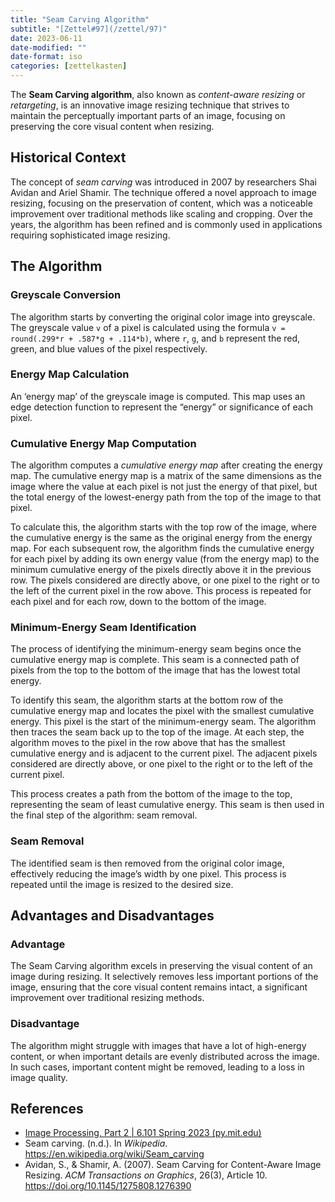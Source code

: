 ```yaml
---
title: "Seam Carving Algorithm"
subtitle: "[Zettel#97](/zettel/97)"
date: 2023-06-11
date-modified: ""
date-format: iso
categories: [zettelkasten]
---
```

The **Seam Carving algorithm**, also known as *content-aware resizing* or *retargeting*, is an innovative image resizing technique that strives to maintain the perceptually important parts of an image, focusing on preserving the core visual content when resizing.

## Historical Context

The concept of *seam carving* was introduced in 2007 by researchers Shai Avidan and Ariel Shamir. The technique offered a novel approach to image resizing, focusing on the preservation of content, which was a noticeable improvement over traditional methods like scaling and cropping. Over the years, the algorithm has been refined and is commonly used in applications requiring sophisticated image resizing.

## The Algorithm

### Greyscale Conversion

The algorithm starts by converting the original color image into greyscale. The greyscale value `v` of a pixel is calculated using the formula `v = round(.299*r + .587*g + .114*b)`, where `r`, `g`, and `b` represent the red, green, and blue values of the pixel respectively.

### Energy Map Calculation

An 'energy map' of the greyscale image is computed. This map uses an edge detection function to represent the "energy" or significance of each pixel.

### Cumulative Energy Map Computation

The algorithm computes a *cumulative energy map* after creating the energy map. The cumulative energy map is a matrix of the same dimensions as the image where the value at each pixel is not just the energy of that pixel, but the total energy of the lowest-energy path from the top of the image to that pixel.

To calculate this, the algorithm starts with the top row of the image, where the cumulative energy is the same as the original energy from the energy map. For each subsequent row, the algorithm finds the cumulative energy for each pixel by adding its own energy value (from the energy map) to the minimum cumulative energy of the pixels directly above it in the previous row. The pixels considered are directly above, or one pixel to the right or to the left of the current pixel in the row above. This process is repeated for each pixel and for each row, down to the bottom of the image.

### Minimum-Energy Seam Identification

The process of identifying the minimum-energy seam begins once the cumulative energy map is complete. This seam is a connected path of pixels from the top to the bottom of the image that has the lowest total energy.

To identify this seam, the algorithm starts at the bottom row of the cumulative energy map and locates the pixel with the smallest cumulative energy. This pixel is the start of the minimum-energy seam. The algorithm then traces the seam back up to the top of the image. At each step, the algorithm moves to the pixel in the row above that has the smallest cumulative energy and is adjacent to the current pixel. The adjacent pixels considered are directly above, or one pixel to the right or to the left of the current pixel.

This process creates a path from the bottom of the image to the top, representing the seam of least cumulative energy. This seam is then used in the final step of the algorithm: seam removal.

### Seam Removal

The identified seam is then removed from the original color image, effectively reducing the image's width by one pixel. This process is repeated until the image is resized to the desired size.

## Advantages and Disadvantages

### Advantage

The Seam Carving algorithm excels in preserving the visual content of an image during resizing. It selectively removes less important portions of the image, ensuring that the core visual content remains intact, a significant improvement over traditional resizing methods.

### Disadvantage

The algorithm might struggle with images that have a lot of high-energy content, or when important details are evenly distributed across the image. In such cases, important content might be removed, leading to a loss in image quality.

## References

* [Image Processing, Part 2 | 6.101 Spring 2023 (py.mit.edu)](https://py.mit.edu/spring23/labs/image_processing_2)
* Seam carving. (n.d.). In *Wikipedia*. [https://en.wikipedia.org/wiki/Seam_carving](https://en.wikipedia.org/wiki/Seam_carving)
* Avidan, S., & Shamir, A. (2007). Seam Carving for Content-Aware Image Resizing. *ACM Transactions on Graphics*, 26(3), Article 10. [https://doi.org/10.1145/1275808.1276390](https://doi.org/10.1145/1275808.1276390)
